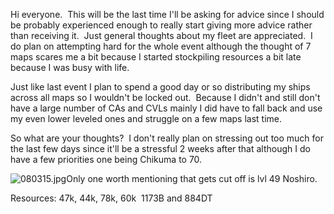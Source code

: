 Hi everyone.  This will be the last time I'll be asking for advice since I should be probably experienced enough to really start giving more advice rather than receiving it.  Just general thoughts about my fleet are appreciated.  I do plan on attempting hard for the whole event although the thought of 7 maps scares me a bit because I started stockpiling resources a bit late because I was busy with life.  

Just like last event I plan to spend a good day or so distributing my ships across all maps so I wouldn't be locked out.  Because I didn't and still don't have a large number of CAs and CVLs mainly I did have to fall back and use my even lower leveled ones and struggle on a few maps last time.  

So what are your thoughts?  I don't really plan on stressing out too much for the last few days since it'll be a stressful 2 weeks after that although I do have a few priorities one being Chikuma to 70.  

[[File:080315.jpg|thumb]]Only one worth mentioning that gets cut off is lvl 49 Noshiro.  

Resources: 47k, 44k, 78k, 60k  1173B and 884DT<ac_metadata title="What to do?"> </ac_metadata>
